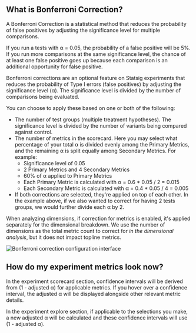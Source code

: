 ## What is Bonferroni Correction?

A Bonferroni Correction is a statistical method that reduces the probability of false positives by adjusting the significance level for multiple comparisons.

If you run a tests with α = 0.05, the probability of a false positive will be 5%. If you run more comparisons at the same significance level, the chance of at least one false positive goes up because each comparison is an additional opportunity for false positive.

Bonferroni corrections are an optional feature on Statsig experiments that reduces the probability of Type I errors (false positives) by adjusting the significance level (α). The significance level is divided by the number of comparisons being evaluated.

You can choose to apply these based on one or both of the following:

- The number of test groups (multiple treatment hypotheses). The significance level is divided by the number of variants being compared against control.
- The number of metrics in the scorecard. Here you may select what percentage of your total α is divided evenly among the Primary Metrics, and the remaining α is split equally among Secondary Metrics. For example:
  - Significance level of 0.05
  - 2 Primary Metrics and 4 Secondary Metrics
  - 60% of α applied to Primary Metrics
  - Each Primary Metric is calculated with α = 0.6 \* 0.05 / 2 = 0.015
  - Each Secondary Metric is calculated with α = 0.4 \* 0.05 / 4 = 0.005
- If both corrections are selected, they're applied on top of each other. In the example above, if we also wanted to correct for having 2 tests groups, we would further divide each α by 2.

When analyzing dimensions, if correction for metrics is enabled, it's applied separately for the dimensional breakdown. We use the number of dimensions as the total metric count to correct for _in the dimensional analysis_, but it does not impact topline metrics.

<Frame>
  <img
    src="https://github.com/statsig-io/docs/assets/31516123/038d75eb-5745-4587-b180-86b88594ccb9"
    alt="Bonferroni correction configuration interface"
  />
</Frame>

## How do my experiment metrics look now?

In the experiment scorecard section, confidence intervals will be derived from (1 - adjusted α) for applicable metrics. If you hover over a confidence interval, the adjusted α will be displayed alongside other relevant metric details.

In the experiment explore section, if applicable to the selections you make, a new adjusted α will be calculated and these confidence intervals will use (1 - adjusted α).
